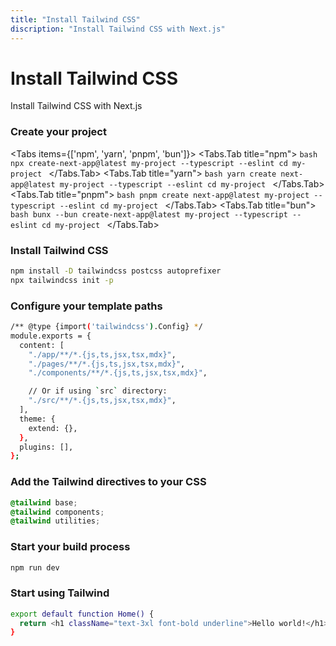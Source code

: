 ```yaml
---
title: "Install Tailwind CSS"
discription: "Install Tailwind CSS with Next.js"
---
```


# Install Tailwind CSS


<p className="opacity-80 text-lg">Install Tailwind CSS with Next.js</p>

<Steps>
  
### Create your project

<Tabs items={['npm', 'yarn', 'pnpm', 'bun']}>
  <Tabs.Tab title="npm">
    ```bash
npx create-next-app@latest my-project --typescript --eslint
cd my-project
    ```
  </Tabs.Tab>
  <Tabs.Tab title="yarn">
    ```bash
yarn create next-app@latest my-project --typescript --eslint
cd my-project
    ```
  </Tabs.Tab>
  <Tabs.Tab title="pnpm">
    ```bash
pnpm create next-app@latest my-project --typescript --eslint
cd my-project
    ```
  </Tabs.Tab>
  <Tabs.Tab title="bun">
    ```bash
bunx --bun create-next-app@latest my-project --typescript --eslint
cd my-project
    ```
  </Tabs.Tab>
</Tabs>

### Install Tailwind CSS

```bash
npm install -D tailwindcss postcss autoprefixer
npx tailwindcss init -p
```

### Configure your template paths

```bash {3-10}
/** @type {import('tailwindcss').Config} */
module.exports = {
  content: [
    "./app/**/*.{js,ts,jsx,tsx,mdx}",
    "./pages/**/*.{js,ts,jsx,tsx,mdx}",
    "./components/**/*.{js,ts,jsx,tsx,mdx}",

    // Or if using `src` directory:
    "./src/**/*.{js,ts,jsx,tsx,mdx}",
  ],
  theme: {
    extend: {},
  },
  plugins: [],
};
```

### Add the Tailwind directives to your CSS

```css filename="global.css"
@tailwind base;
@tailwind components;
@tailwind utilities;
```

### Start your build process

```bash
npm run dev
```

### Start using Tailwind

```bash {2}
export default function Home() {
  return <h1 className="text-3xl font-bold underline">Hello world!</h1>;
}
```

</Steps>
